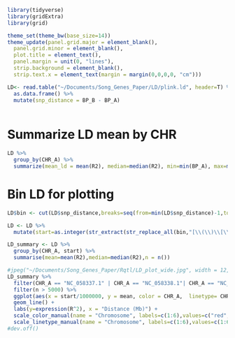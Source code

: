 

```r
library(tidyverse)
library(gridExtra)
library(grid)

theme_set(theme_bw(base_size=14))
theme_update(panel.grid.major = element_blank(),
  panel.grid.minor = element_blank(), 
  plot.title = element_text(),
  panel.margin = unit(0, "lines"),
  strip.background = element_blank(),
  strip.text.x = element_text(margin = margin(0,0,0,0, "cm")))
```


```r
LD<- read.table("~/Documents/Song_Genes_Paper/LD/plink.ld", header=T) %>%
  as.data.frame() %>%
  mutate(snp_distance = BP_B - BP_A)
  
```

# Summarize LD mean by CHR
```r
LD %>%
  group_by(CHR_A) %>%
  summarize(mean_ld = mean(R2), median=median(R2), min=min(BP_A), max=max(BP_A))
```

# Bin LD for plotting

```r
LD$bin <- cut(LD$snp_distance,breaks=seq(from=min(LD$snp_distance)-1,to=max(LD$snp_distance)+1,by=10000000)) 

LD <- LD %>% 
  mutate(start=as.integer(str_extract(str_replace_all(bin,"[\\(\\)\\[\\]]",""),"^[0-9-e+.]+")))
```

```r
LD_summary <- LD %>% 
  group_by(CHR_A, start) %>%
  summarise(mean=mean(R2),median=median(R2),n = n())
```


```r
#jpeg("~/Documents/Song_Genes_Paper/Rqtl/LD_plot_wide.jpg", width = 12, height = 4, units = "cm", res = 700)
LD_summary %>%
  filter(CHR_A == "NC_058337.1" | CHR_A == "NC_058338.1"| CHR_A == "NC_058339.1"| CHR_A == "NC_058340.1"| CHR_A == "NC_058341.1"| CHR_A == "NC_058342.1") %>%
  filter(n > 5000) %>%
  ggplot(aes(x = start/1000000, y = mean, color = CHR_A,  linetype= CHR_A)) +
  geom_line() +
  labs(y=expression(R^2), x = "Distance (Mb)") +
  scale_color_manual(name = "Chromosome", labels=c(1:6),values=c("red","red","black","black","black","black"), guide = "none")+
  scale_linetype_manual(name = "Chromosome", labels=c(1:6),values=c(1:6))
#dev.off()
```

